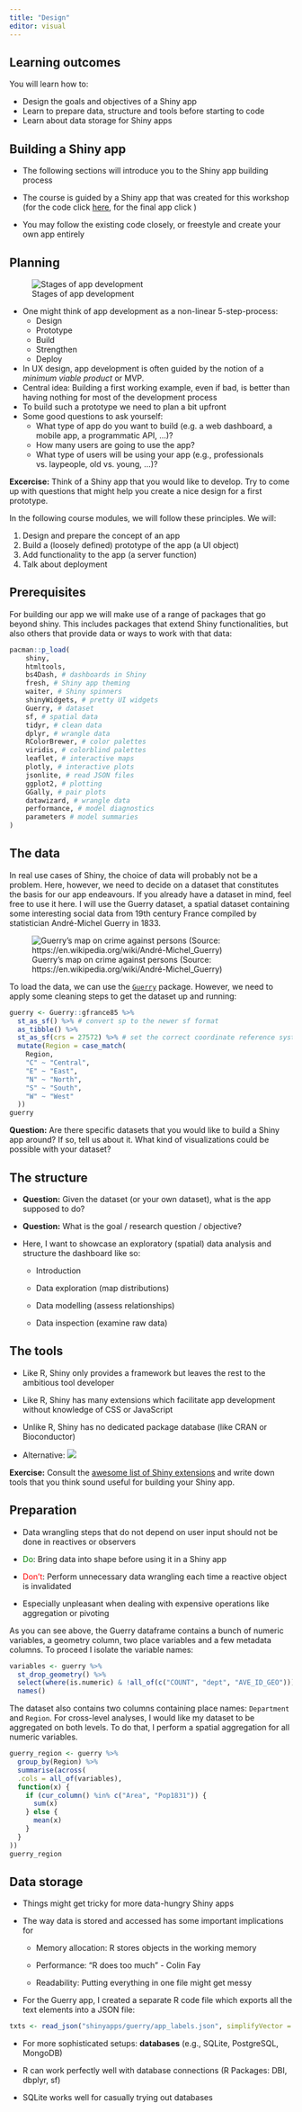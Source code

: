 ```yaml
---
title: "Design"
editor: visual
---
```


## Learning outcomes

You will learn how to:

-   Design the goals and objectives of a Shiny app
-   Learn to prepare data, structure and tools before starting to code
-   Learn about data storage for Shiny apps

## Building a Shiny app

-   The following sections will introduce you to the Shiny app building process

-   The course is guided by a Shiny app that was created for this workshop (for the code click [here](https://github.com/paulcbauer/shiny_workshop/tree/main/shinyapps/guerry), for the final app click )

-   You may follow the existing code closely, or freestyle and create your own app entirely

## Planning

![Stages of app development](resources/app-design.svg)

-   One might think of app development as a non-linear 5-step-process:
    -   Design
    -   Prototype
    -   Build
    -   Strengthen
    -   Deploy
-   In UX design, app development is often guided by the notion of a *minimum viable product* or MVP.
-   Central idea: Building a first working example, even if bad, is better than having nothing for most of the development process
-   To build such a prototype we need to plan a bit upfront
-   Some good questions to ask yourself:
    -   What type of app do you want to build (e.g. a web dashboard, a mobile app, a programmatic API, ...)?
    -   How many users are going to use the app?
    -   What type of users will be using your app (e.g., professionals vs. laypeople, old vs. young, ...)?

**Excercise:** Think of a Shiny app that you would like to develop. Try to come up with questions that might help you create a nice design for a first prototype.

In the following course modules, we will follow these principles. We will:

1.  Design and prepare the concept of an app
2.  Build a (loosely defined) prototype of the app (a UI object)
3.  Add functionality to the app (a server function)
4.  Talk about deployment

## Prerequisites

For building our app we will make use of a range of packages that go beyond shiny. This includes packages that extend Shiny functionalities, but also others that provide data or ways to work with that data:

```r
pacman::p_load(
	shiny,
	htmltools,
	bs4Dash, # dashboards in Shiny
	fresh, # Shiny app theming
	waiter, # Shiny spinners
	shinyWidgets, # pretty UI widgets
	Guerry, # dataset
	sf, # spatial data
	tidyr, # clean data
	dplyr, # wrangle data
	RColorBrewer, # color palettes
	viridis, # colorblind palettes
	leaflet, # interactive maps
	plotly, # interactive plots
	jsonlite, # read JSON files
	ggplot2, # plotting
	GGally, # pair plots
	datawizard, # wrangle data
	performance, # model diagnostics
	parameters # model summaries
)
```

## The data

In real use cases of Shiny, the choice of data will probably not be a problem. Here, however, we need to decide on a dataset that constitutes the basis for our app endeavours. If you already have a dataset in mind, feel free to use it here. I will use the Guerry dataset, a spatial dataset containing some interesting social data from 19th century France compiled by statistician André-Michel Guerry in 1833.

![Guerry's map on crime against persons (Source: https://en.wikipedia.org/wiki/André-Michel_Guerry)](https://upload.wikimedia.org/wikipedia/en/c/c6/AMGuerry-carte1-low.jpg)

To load the data, we can use the [`Guerry`](https://cran.r-project.org/web/packages/Guerry/) package. However, we need to apply some cleaning steps to get the dataset up and running:

```r
guerry <- Guerry::gfrance85 %>%
  st_as_sf() %>% # convert sp to the newer sf format
  as_tibble() %>%
  st_as_sf(crs = 27572) %>% # set the correct coordinate reference system
  mutate(Region = case_match(
    Region,
    "C" ~ "Central",
    "E" ~ "East",
    "N" ~ "North",
    "S" ~ "South",
    "W" ~ "West"
  ))
guerry
```

**Question:** Are there specific datasets that you would like to build a Shiny app around? If so, tell us about it. What kind of visualizations could be possible with your dataset?

## The structure

-   **Question:** Given the dataset (or your own dataset), what is the app supposed to do?

-   **Question:** What is the goal / research question / objective?

-   Here, I want to showcase an exploratory (spatial) data analysis and structure the dashboard like so:

    -   Introduction

    -   Data exploration (map distributions)

    -   Data modelling (assess relationships)

    -   Data inspection (examine raw data)

## The tools

-   Like R, Shiny only provides a framework but leaves the rest to the ambitious tool developer

-   Like R, Shiny has many extensions which facilitate app development without knowledge of CSS or JavaScript

-   Unlike R, Shiny has no dedicated package database (like CRAN or Bioconductor)

-   Alternative: [![](awesome-logo.svg)](https://github.com/nanxstats/awesome-shiny-extensions)

**Exercise:** Consult the [awesome list of Shiny extensions](https://github.com/nanxstats/awesome-shiny-extensions) and write down tools that you think sound useful for building your Shiny app.

## Preparation

-   Data wrangling steps that do not depend on user input should not be done in reactives or observers

-   [Do]{style="color:green;"}: Bring data into shape before using it in a Shiny app

-   [Don't]{style="color:red;"}: Perform unnecessary data wrangling each time a reactive object is invalidated

-   Especially unpleasant when dealing with expensive operations like aggregation or pivoting

As you can see above, the Guerry dataframe contains a bunch of numeric variables, a geometry column, two place variables and a few metadata columns. To proceed I isolate the variable names:

```r
variables <- guerry %>%
  st_drop_geometry() %>%
  select(where(is.numeric) & !all_of(c("COUNT", "dept", "AVE_ID_GEO"))) %>%
  names()
```

The dataset also contains two columns containing place names: `Department` and `Region`. For cross-level analyses, I would like my dataset to be aggregated on both levels. To do that, I perform a spatial aggregation for all numeric variables.

```r
guerry_region <- guerry %>%
  group_by(Region) %>%
  summarise(across(
  .cols = all_of(variables),
  function(x) {
    if (cur_column() %in% c("Area", "Pop1831")) {
      sum(x)
    } else {
      mean(x)
    }
  }
))
guerry_region
```

## Data storage

-   Things might get tricky for more data-hungry Shiny apps

-   The way data is stored and accessed has some important implications for

    -   Memory allocation: R stores objects in the working memory

    -   Performance: "R does too much" - Colin Fay

    -   Readability: Putting everything in one file might get messy

-   For the Guerry app, I created a separate R code file which exports all the text elements into a JSON file:

```r
txts <- read_json("shinyapps/guerry/app_labels.json", simplifyVector = TRUE)
```

-   For more sophisticated setups: **databases** (e.g., SQLite, PostgreSQL, MongoDB)

-   R can work perfectly well with database connections (R Packages: DBI, dbplyr, sf)

-   SQLite works well for casually trying out databases

